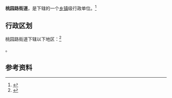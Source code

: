 {{中国乡级行政区|61/01/04/008/000}}

'''桃园路街道'''，是{{PRC admin/fullname|61/01/04/008/000|3}}下辖的一个[[乡镇|乡镇]]级行政单位。<ref>{{PRC admin/ref sgc|{{PRC admin/parent|61/01/04/008/000}}}}</ref>

== 行政区划 ==

桃园路街道下辖以下地区：<ref>{{PRC admin/ref sgc|61/01/04/008/000}}</ref>

{{PRC admin/children|61/01/04/008/000}}。

== 参考资料 ==

{{reflist}}

{{行政区划小作品}}
{{PRC admin/navcat|61/01/04/008/000}}